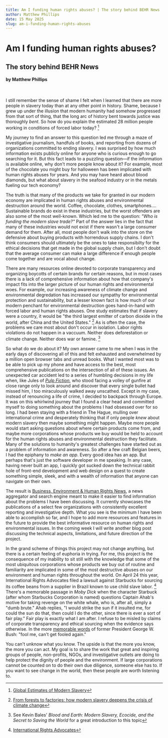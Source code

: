 ```yaml
---
title: Am I funding human rights abuses? | The story behind BEHR News
author: Matthew Phillips
date: 15 May 2025
slug: am-i-funding-human-rights-abuses
---
```


# Am I funding human rights abuses?
## The story behind BEHR News
#### by Matthew Phillips

&nbsp;

I still remember the sense of shame I felt when I learned that there are more people in slavery
today than at any other point in history. Shame, because I grew up under the illusion that modern
humanity had somehow progressed from that sort of thing, that the long arc of history bent
towards justice was thoroughly _bent_. So how do you explain the estimated 28 million people
working in conditions of forced labor today? [^1]

My journey to find an answer to this question led me through a maze of investigative journalism,
handfuls of books, and reporting from dozens of organizations committed to ending slavery.
I was surprised by how much information exists publicly online for anyone who is curious enough
to go searching for it. But this fact leads to a puzzling question—if the information is
available online, why don't more people know about it? For example, most of the chocolate you might
buy for halloween has been implicated with human rights abuses for years. And you may have heard about
blood diamonds, but what about slavery in the seafood industry or in the metals fueling our tech
economy?

The truth is that many of the products we take for granted in our modern economy are implicated
in human rights abuses and environmental destruction around the world. Coffee, chocolate, clothes,
smartphones.... Sustainable brands do exist in these industries, but the worst offenders are
also some of the most well-known. Which led me to the question: _"Who is funding the modern slave trade?"_
Part of the answer lies in the fact that many of these industries would not exist if there wasn't
a large consumer demand for them. After all, most people don't walk into the store on the defensive 
about buying products with horrendous supply chains. I don't think consumers should ultimately be the ones
to take responsibilty for the ethical decisions that get made in the global supply chain, 
but I don't doubt that the average consumer
can make a large difference if enough people come together and are vocal about change.

There are many resources online devoted to corporate transparency and organizing boycotts of
certain brands for certain reasons, but in most cases there is a lack of comprehensive
information about how that company's impact fits into the larger picture of our human rights and 
environmental woes. For example,
our increasing awareness of climate change and environmental degredation has increased our 
sympathy for environmental protection and sustainability, but a lesser known fact is how much
of our modern penchant for environmental destruction goes hand-in-hand with forced labor and
human rights abuses. One study estimates that if slavery were a
country, it would be "the third largest emitter of carbon dioxide in the world, after China and 
the United States." [^2]
As is often the case, the problems we care most about don't occur in isolation. Labor rights
violations do not happen in a vaccuum. Neither does deforestation or climate change. Neither
does war or famine. [^3]

So what do we do about it? My own answer came to me when I was in the early days of discovering all
of this and felt exhausted and overwhelmed by a million open browser tabs and unread books. 
What I wanted most was to be able to pick up my phone and have access to the best, most
comprehensive publications on the intersection of all of these issues.
An unexpected car accident led to a series of humbling decisions in my life when, 
like Jules of [_Pulp Fiction_](https://www.youtube.com/watch?v=Mw8NR6p8gyI),
who stood facing a volley of gunfire at close range only to look around and discover that every single bullet
had missed him, I too miraculously walked away unscathed. Except in my case, instead of renouncing
a life of crime, I decided to backpack through Europe. It was on this whirlwind journey that I found
a clear head and committed myself to doing something about the problems I had obsessed over for so
long. I had been staying with a friend in The Hague,
mulling over international crime and desperately thinking that if only people _knew_ about
modern slavery then maybe something might happen. Maybe more people would start asking questions about 
where certain products come from, and maybe more corporations whose products we buy
would be held to account for the human rights abuses and environmental destruction they facilitate.
Many of the solutions to humanity's greatest challenges have started out as a problem of
information and awareness. So after a few craft Belgian beers, I had the epiphany to _make an app_. 
Every good idea has an app. But perhaps that's just the software developer in me speaking.
In any case, having never built an app, I quickly got sucked down the technical rabbit hole of front-end
development and web design on a quest to create something simple, sleek, and with a wealth of
information that anyone can navigate on their own.

The result is [Business, Environment & Human Rights News](https://www.behr.news), a news aggregator
and search engine meant to make it easier to find information about the problems I have been
discussing. It currently showcases the publications of a select few organizations with
consistently excellent reporting and investigative depth. What you see is the minimum I have
been able to accomplish so far, and I hope to add more resources and features in the future to
provide the best informative resource on human rights and environmental issues. In the coming
week I will write another blog post discussing the technical aspects, limitations, and future
direction of the project.

In the grand scheme of things this project may not change anything, but there is a certain feeling
of euphoria in trying. For me, this project is the consequence of my inability to sit still with the knowledge 
that some of the most ubiquitous corporations whose products we buy out of routine and familiarity
are implicated in some of the most destructive abuses on our environment and human rights throughout the
world. On April 24 this year, International Rights Advocates filed a lawsuit against Starbucks for
sourcing its coffee beans from a supplier in Brazil known to use child slave labor. [^4]
There's a memorable passage in _Moby Dick_ when the character Starbuck (after whom Starbucks Corporation is
named) questions Captain Ahab's motive for taking revenge on the white whale, who is, after all, simply a "dumb brute."
Ahab replies, "I would strike the sun if it insulted me, for could the sun do that, then could I do the other, 
since there is ever a sort of fair play." Fair play is exactly what I am after. I refuse to be misled by claims
of corporate transparency and ethical sourcing when the evidence says otherwise.
In the more [memorable words](https://www.gettyimages.com/detail/video/president-george-w-bush-delivers-his-famous-fool-me-once-news-footage/1271658781) 
of former President George W. Bush: "fool me, can't get fooled again."

You can't unknow what you know. The upside is that the more you know, the more you can act.
My goal is to share the work that great and inspiring groups of people, non-profits, NGOs, and investigative
outlets are doing to help protect the dignity of people and the environment. If large corporations cannot be 
counted on to do their own due diligence, someone else has to. If you want to see change in the world, 
then these people are worth listening to.









[^1]: [Global Estimates of Modern Slavery](https://www.ilo.org/sites/default/files/wcmsp5/groups/public/@ed_norm/@ipec/documents/publication/wcms_854733.pdf)
[^2]: [From forests to factories: how modern slavery deepens the crisis of climate change](https://sussex.figshare.com/articles/journal_contribution/From_forests_to_factories_how_modern_slavery_deepens_the_crisis_of_climate_change/28696442?file=53326661)
[^3]: See Kevin Bales' _Blood and Earth: Modern Slavery, Ecocide, and the Secret to Saving the World_ for a great introduction to this topic
[^4]: [International Rights Advocates](https://www.internationalrightsadvocates.org/cases/coffee)